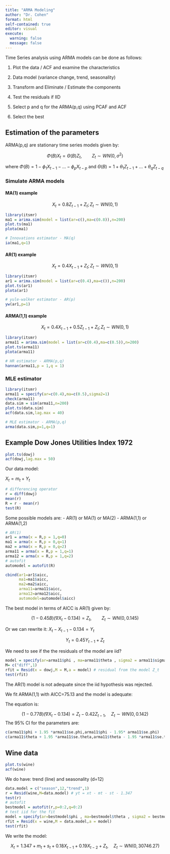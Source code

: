 ```yaml
---
title: "ARMA Modeling"
author: "Dr. Cohen"
format: html
self-contained: true
editor: visual
execute: 
  warning: false
  message: false
---
```


Time Series analysis using ARMA models can be done as follows:

1.  Plot the data / ACF and examine the characteristics

2.  Data model (variance change, trend, seasonality)

3.   Transform and Eliminate / Estimate the components

4.   Test the residuals if IID

5.  Select p and q for the ARMA(p,q) using PCAF and ACF

6.   Select the best

## Estimation of the parameters

ARMA(p,q) are stationary time series models given by:

$$
\Phi(B) X_t = \Theta(B) Z_t, \qquad Z_t \sim WN(0,\sigma^2)
$$

where $\Phi(B) = 1-\phi_1X_{t-1} - \ldots - \phi_pX_{t-p}$ and $\Theta(B) = 1+\theta_1Z_{t-1} + \ldots + \theta_qZ_{t-q}$

### Simulate ARMA models

#### MA(1) example

$$
X_t = 0.8Z_{t-1} + Z_t;  Z_t \sim WN(0,1)
$$

```r
library(itsmr)
ma1 = arima.sim(model = list(ar=c(),ma=c(0.8)),n=200)
plot.ts(ma1)
plota(ma1)

# Innovations estimator - MA(q)
ia(ma1,q=1)
```

#### AR(1) example

$$
X_t = 0.4 X_{t-1} + Z_t; Z_t \sim WN(0,1)
$$

```r
library(itsmr)
ar1 = arima.sim(model = list(ar=c(0.4),ma=c()),n=200)
plot.ts(ar1)
plota(ar1)

# yule-walker estimator - AR(p)
yw(ar1,p=1)
```

#### ARMA(1,1) example

$$
X_t = 0.4X_{t-1} + 0.5 Z_{t-1} + Z_t; Z_t \sim WN(0,1)
$$

```r
library(itsmr)
arma11 = arima.sim(model = list(ar=c(0.4),ma=c(0.5)),n=200)
plot.ts(arma11)
plota(arma11)

# HR estimator - ARMA(p,q)
hannan(arma11,p = 1,q = 1)
```

### MLE estimator

```r
library(itsmr)
arma11 = specify(ar=c(0.4),ma=c(0.5),sigma2=1)
check(arma11)
data.sim = sim(arma11,n=200)
plot.ts(data.sim)
acf(data.sim,lag.max = 40)

# MLE estimator - ARMA(p,q)
arma(data.sim,p=1,q=1)
```

## Example Dow Jones Utilities Index 1972

```r
plot.ts(dowj)
acf(dowj,lag.max = 50)
```

Our data model:

$X_t = m_t + Y_t$

```r
# differencing operator
r = diff(dowj)
mean(r)
R = r - mean(r)
test(R)
```

Some possible models are: - AR(1) or MA(1) or MA(2) - ARMA(1,1) or ARMA(1,2)

```r
# AR(1)
ar1 = arma(x = R,p = 1,q=0)
ma1 = arma(x = R,p = 0,q=1)
ma2 = arma(x = R,p = 0,q=2)
arma11 = arma(x = R,p = 1,q=1)
arma12 = arma(x = R,p = 1,q=2)
# autofit
automodel = autofit(R)

cbind(ar1=ar1$aicc,
      ma1=ma1$aicc,
      ma2=ma2$aicc,
      arma11=arma11$aicc,
      arma12=arma12$aicc,
      automodel=automodel$aicc)
```

The best model in terms of AICC is AR(1) given by:

$$
 (1-0.45B)(\nabla X_t - 0.134) = Z_t, \qquad Z_t \sim WN(0,0.145) 
$$

Or we can rewrite it: $X_t - X_{t-1} - 0.134= Y_t$

$$
Y_t = 0.45Y_{t-1} + Z_t
$$

We need to see if the the residuals of the model are iid?

```r
model = specify(ar=arma11$phi , ma=arma11$theta , sigma2 = arma11$sigma2)
M= c("diff",1)
rfit = Resid(x = dowj,M = M,a = model) # residual from the model Z_t
test(rfit)
```

The AR(1) model is not adequate since the iid hypothesis was rejected.

We fit ARMA(1,1) with AICC=75.13 and the model is adequate:

The equation is:

$$
(1-0.77B)(\nabla X_t - 0.134) = Z_t -0.42Z_{t-1}, \quad Z_t \sim WN(0,0.142)
$$ The 95% CI for the parameters are:

```r
c(arma11$phi + 1.95 *arma11$se.phi,arma11$phi - 1.95* arma11$se.phi)
c(arma11$theta + 1.95 *arma11$se.theta,arma11$theta - 1.95 *arma11$se.theta)
```

## Wine data

```r
plot.ts(wine)
acf(wine)
```

We do have: trend (line) and seasonality (d=12)

```r
data.model = c("season",12,"trend",1)
r = Resid(wine,M=data.model) # yt = xt - mt - st - 1.347
test(r)
# autofit
bestmodel = autofit(r,p=0:2,q=0:2)
# test iid for the fit
model = specify(ar=bestmodel$phi , ma=bestmodel$theta , sigma2 = bestmodel$sigma2)
rfit = Resid(x = wine,M = data.model,a = model)
test(rfit)
```

We write the model:

$$
 X_t = 1.347 + m_t + s_t + 0.18X_{t-1} + 0.19X_{t-2} + Z_t, \quad Z_t \sim WN(0,30746.27)
$$
